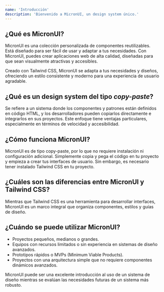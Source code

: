 ```yaml
---
name: 'Introducción'
description: 'Bienvenido a MicronUI, un design system único.'
---
```


## ¿Qué es MicronUI?

MicronUI es una colección personalizada de componentes reutilizables. Está diseñado para ser fácil de usar y adaptar a tus necesidades. Con MicronUI, puedes crear aplicaciones web de alta calidad, diseñadas para que sean visualmente atractivas y accesibles.

Creado con Tailwind CSS, MicronUI se adapta a tus necesidades y diseños, ofreciendo un estilo consistente y moderno para una experiencia de usuario agradable.

## ¿Qué es un design system del tipo _copy-paste_?

Se refiere a un sistema donde los componentes y patrones están definidos en código HTML, y los desarrolladores pueden copiarlos directamente e integrarlos en sus proyectos.
Este enfoque tiene ventajas particulares, especialmente en términos de velocidad y accesibilidad.

## ¿Cómo funciona MicronUI?

MicronUI es de tipo copy-paste, por lo que no requiere instalación ni configuración adicional. Simplemente copia y pega el código en tu proyecto y empieza a crear tus interfaces de usuario.
Sin embargo, es necesario tener instalado Tailwind CSS en tu proyecto.

## ¿Cuáles son las diferencias entre MicronUI y Tailwind CSS?

Mientras que Tailwind CSS es una herramienta para desarrollar interfaces, MicronUI es un marco integral que organiza componentes, estilos y guías de diseño.

## ¿Cuándo se puede utilizar MicronUI?

- Proyectos pequeños, medianos o grandes.
- Equipos con recursos limitados o sin experiencia en sistemas de diseño avanzados.
- Prototipos rápidos o MVPs (Minimum Viable Products).
- Proyectos con una arquitectura simple que no requiere componentes dinámicos avanzados.

MicronUI puede ser una excelente introducción al uso de un sistema de diseño mientras se evalúan las necesidades futuras de un sistema más robusto.